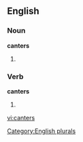 
==English==

===Noun===
'''canters'''

# {{plural of |[[canter]]}}

===Verb===
'''canters'''

# {{third-person singular of|[[canter]]}}

[[Category:English plurals]]

[[vi:canters]]